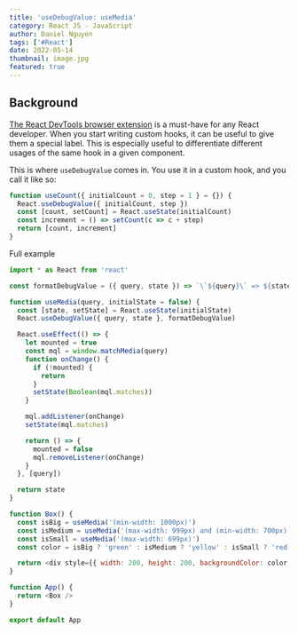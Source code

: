 ```yaml
---
title: 'useDebugValue: useMedia'
category: React JS - JavaScript
author: Daniel Nguyen
tags: ['#React']
date: 2022-05-14
thumbnail: image.jpg
featured: true
---
```


## Background

[The React DevTools browser extension](https://chrome.google.com/webstore/detail/react-developer-tools/fmkadmapgofadopljbjfkapdkoienihi?hl=en)
is a must-have for any React developer. When you start writing custom hooks, it
can be useful to give them a special label. This is especially useful to
differentiate different usages of the same hook in a given component.

This is where `useDebugValue` comes in. You use it in a custom hook, and you
call it like so:

```javascript
function useCount({ initialCount = 0, step = 1 } = {}) {
  React.useDebugValue({ initialCount, step })
  const [count, setCount] = React.useState(initialCount)
  const increment = () => setCount(c => c + step)
  return [count, increment]
}
```

Full example

```javascript
import * as React from 'react'

const formatDebugValue = ({ query, state }) => `\`${query}\` => ${state}`

function useMedia(query, initialState = false) {
  const [state, setState] = React.useState(initialState)
  React.useDebugValue({ query, state }, formatDebugValue)

  React.useEffect(() => {
    let mounted = true
    const mql = window.matchMedia(query)
    function onChange() {
      if (!mounted) {
        return
      }
      setState(Boolean(mql.matches))
    }

    mql.addListener(onChange)
    setState(mql.matches)

    return () => {
      mounted = false
      mql.removeListener(onChange)
    }
  }, [query])

  return state
}

function Box() {
  const isBig = useMedia('(min-width: 1000px)')
  const isMedium = useMedia('(max-width: 999px) and (min-width: 700px)')
  const isSmall = useMedia('(max-width: 699px)')
  const color = isBig ? 'green' : isMedium ? 'yellow' : isSmall ? 'red' : null

  return <div style={{ width: 200, height: 200, backgroundColor: color }} />
}

function App() {
  return <Box />
}

export default App
```
